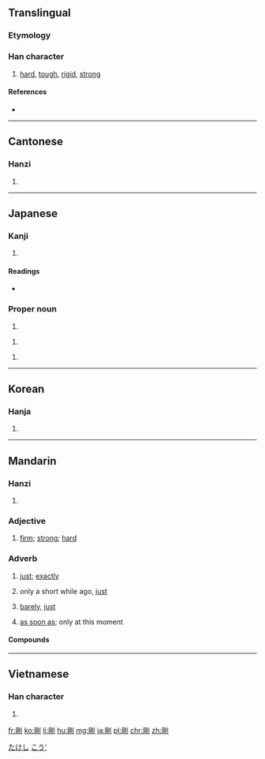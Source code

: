 {{also|刚}}
==Translingual==

===Etymology===
{{Han compound|岡|刀|c1=p|c2=s|t2=knife|ls=psc}}

===Han character===
{{Han char|rn=18|rad=刀|as=08|sn=10|four=7220<sub>0</sub>|canj=月山中弓 (BULN)|ids=⿰[[岡]][[刂]]}}

# [[hard]], [[tough]], [[rigid]], [[strong]]

====References====
* {{Han ref|kx=0141.110|dkj=02042|dj=0320.170|hdz=10344.100|uh=525B|ud=21083|bh=ADE8|bd=44520}}

----

==Cantonese==

===Hanzi===
{{yue-hanzi|jyut=gong1|y=gong1|sim=刚}}

# {{defn|lang=yue|sort=刀08}}

----

==Japanese==

===Kanji===
{{ja-kanji|grade=c|rs=刀08}}

# {{defn|lang=ja|sort=刀08}}

====Readings====
* {{ja-readings|goon=[[こう]] (kō)|kanon=[[こう]] (kō)|kanyoon=[[ごう]] (gō)|kun=[[つよい]] (tsuyoi), [[こわい]] (kowai)}}

===Proper noun===
{{ja-pos|k|proper|hira=たけし|rom=Takeshi}}

# {{given name|male|lang=ja}}

{{ja-pos|k|proper|hira=つよし|rom=Tsuyoshi}}

# {{given name|male|lang=ja}}

{{ja-pos|k|proper|hira=ごう|rom=Gō|hidx=こう'}}

# {{given name|male|lang=ja}}

[[Category:Japanese male given names|たけし]]
[[Category:Japanese male given names|こう']]

----

==Korean==

===Hanja===
{{ko-hanja|hangeul=강|rv=gang|mr=kang}}

# {{defn|lang=ko|sort=刀08}}

----

==Mandarin==

===Hanzi===
{{cmn-hanzi|sim=刚|pin=[[gāng]] ([[gang1]])|wg=kang<sup>1</sup>}}

# {{defn|lang=cmn|sort=刀08}}

===Adjective===
{{cmn-adj|t|pin=gāng|pint=gang1|tra=剛|sim=刚}}

# [[firm]]; [[strong]]; [[hard]]
#: {{zh-usex|他 的 性格 是 剛 與 柔 的 結合。|His character is a combination of strength and kindness.}}  

===Adverb===
{{cmn-adv|t|pin=gāng|pint=gang1|tra=剛|sim=刚}}

# [[just]]; [[exactly]]
#: {{zh-usex|剛好|just, exactly}}
# only a short while ago, [[just]]
#: {{zh-usex|剛才|just now, a moment ago}} 
#: {{zh-usex|剛剛|just now, only}}
#: {{zh-usex|他 '''剛''' 回來 。|He has '''just''' come back.}}
# [[barely]], [[just]]
#: {{zh-usex|一 個 月 1000 元 的 工資，'''剛''' 夠 他 吃飯。|He earn 1000 yuan a month, '''barely''' enough for food.}}
# [[as soon as]]; only at this moment
#: {{zh-usex|他 剛 做完 工作，鈴 就 響 了.|The moment he finished his work, bell rang.}}  

====Compounds====
{{der3
| {{zh-l|剛愎}}
| {{zh-l|剛愎自用}}
| {{zh-l|剛才}}
| {{zh-l|剛度}}
| {{zh-l|剛剛}}
| {{zh-l|剛果}}
| {{zh-l|剛果紅}}
| {{zh-l|剛好}}
| {{zh-l|剛架}}
| {{zh-l|剛健}}
| {{zh-l|剛勁}}
| {{zh-l|剛烈}}
| {{zh-l|剛毛}}
| {{zh-l|剛氣}}
| {{zh-l|剛強}}
| {{zh-l|剛巧}}
| {{zh-l|剛韌}}
| {{zh-l|剛柔相濟}}
| {{zh-l|剛砂}}
| {{zh-l|剛石}}
| {{zh-l|剛體}}
| {{zh-l|剛性}}
| {{zh-l|剛一}}
| {{zh-l|剛毅}}
| {{zh-l|剛硬}}
| {{zh-l|剛勇}}
| {{zh-l|剛玉}}
| {{zh-l|剛正}}
| {{zh-l|剛直}}
}}

----

==Vietnamese==

===Han character===
{{vi-hantu|[[cương]], [[cang]]|rs=刀08}}

# {{defn|lang=vi|sort=刀08}}

[[fr:剛]]
[[ko:剛]]
[[li:剛]]
[[hu:剛]]
[[mg:剛]]
[[ja:剛]]
[[pl:剛]]
[[chr:剛]]
[[zh:剛]]